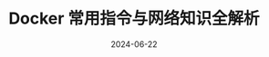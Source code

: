 ---
heading: 'Word 里可编辑的柱状图'
title: ' Docker 常用指令与网络知识全解析'
date: '2024-06-22'
icon: ''
draft: true
summary: 'Docker 作为现代应用开发和部署的重要工具，其指令和网络配置是每个开发者必须掌握的核心技能。本文将深入探讨Docker的常用指令，包括容器管理、镜像操作、网络配置等，帮助你更好地理解和使用Docker。'
tags: ['word', 'excel', 'chart']
---